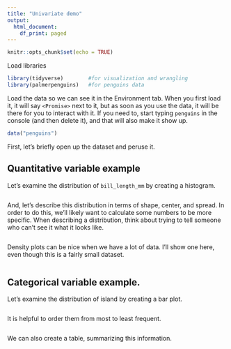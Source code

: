 ```yaml
---
title: "Univariate demo"
output: 
  html_document:
    df_print: paged
---
```


```r
knitr::opts_chunk$set(echo = TRUE)
```

Load libraries

```r
library(tidyverse)        #for visualization and wrangling
library(palmerpenguins)   #for penguins data
```

Load the data so we can see it in the Environment tab. When you first load it, it will say `<Promise>` next to it, but as soon as you use the data, it will be there for you to interact with it. If you need to, start typing `penguins` in the console (and then delete it), and that will also make it show up.

```r
data("penguins")
```

First, let's briefly open up the dataset and peruse it.

## Quantitative variable example

Let's examine the distribution of `bill_length_mm` by creating a histogram.

```r

```

And, let's describe this distribution in terms of shape, center, and spread. In order to do this, we'll likely want to calculate some numbers to be more specific. When describing a distribution, think about trying to tell someone who can't see it what it looks like.

```r

```

Density plots can be nice when we have a lot of data. I'll show one here, even though this is a fairly small dataset.

```r

```


## Categorical variable example.

Let's examine the distribution of island by creating a bar plot.

```r

```

It is helpful to order them from most to least frequent.

```r

```

We can also create a table, summarizing this information.

```r

```

